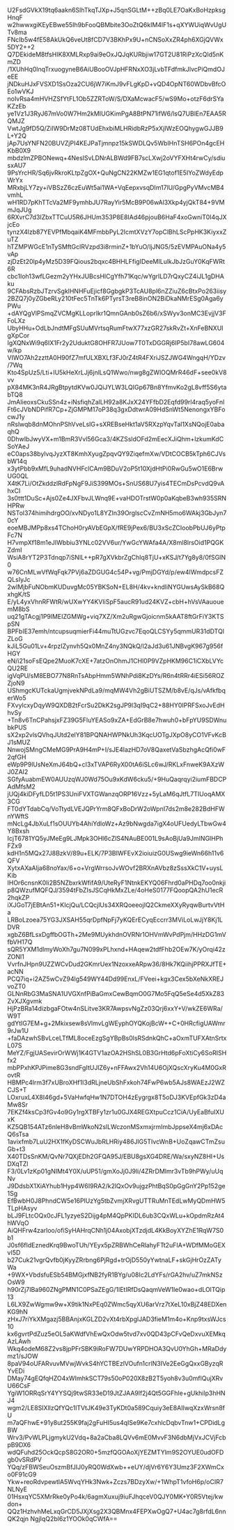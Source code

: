 U2FsdGVkX19tq6aakn6SlhTkqTJXp+J5qnSGLtM++zBq0LE7OaKxBoHzpksgHnqF
w2hwwxgiKEyEBwe55Ih9bFooQBMbite3OoZtQ6kIM4lF1s+qXYWUiqWvUgUTv8ma
FNcIb5w4fE58AkUkQ6veUt8fCD7V3BKhPx9U+nCNSoXxZR4ph6XGjQVWx5DY2++2
Q7DEkideM8tfsHIK8XMLRxp9ai9eOxJQJqKURbjiw17GT2U81RiPzXcQld5nKmZD
/1XUhHq0lnqTrxuogyneB6AiUBooOVJpHFRNxXO3jLvbTFdfmkJlvcPiQmdOJeEE
jNDkuHJxFVSXD1SsOza2CU6jW7iKmJ9vFLgKpD+vQD4OpNT60WDbvBfcOEo1wVKJ
noIvRsa4mHVHZSfYtFL1Ob5ZZRToW/S/DXaMcwacF5/wS9Mo+otzF6drSYaKZzEb
ye1Vz1J3RyJ67mVo0W7Hm2kMIUGKimPgA8BtPN71ifW6/lsQ7UBlEn7EAA5RQMJZ
VwtJg9fD5Q/ZiIW9DrMz08TUdEhxbiMLHRidbRzP5xXjIWzEOQhygwGJJB9L+Y2Q
jAp7UsYNFN20BUVZjPI4KEJPaTjmnpz15kSWDLQv5WbIHnTSH6POn4gcEHKbB0X9
mbdzlmZPBONewq+4NesISvLDNrALBWd9FB7scLXwj2oVYFXHt4rwCy/sdiusxAU7
9PsYrcHR/Sq6jvRkroKLtpZgOX+QuNgCN22KMZw1EG1qtof1E5IYoZWdyEdpWrYx
MRxbjLY7zy+iVBSzZ6czEuWt5ai1WA+VqEepxvsqDIm17lU/GpgPyVMvcMB4vmhL
wH1RD7pKhTTcVa2MF9ymhbJU7RayYir5McB9P06wAl3Xkp4yjQkT84+9VMmJqJUg
6RXvrC7d3IZbxTTCuU5R6JHUm353P8E8IAd46pjouB6HaF4xoGwniT0I4qJXjcEo
tynzX4lzb87YEVPfMbqaiK4MFmbbPyL2IcmtXVzY7opClBhLScPpHK3KiyxxZuTZ
hTZMPWGcE1nTySMftGclRVzpd3i8rminZ+1bYuO/IjJNG5/5zEVMPAuONa4y5vAp
zjDzEt20lp4yMz5D39FQious2bqxc4BHHLFfigIDeeMILulkJbJzGuY0KqFWRt6R
cbc1loh13wfLGezm2yYHxJUBcsHlCgYfh71Kqc/wYgrILD7rQxyCZ4iJL1gDHAku
9CFAbsRzbJTzrvSgklHNHFuEjicf8GgbgkP3TcAU8pl6nZZiuZ6cBtxPo263iisy
2BZQ7j0yZGbeRLy210tFec5TnTk6PTyrsT3reB8inON2BiDkaNMrESg0Aga6yPWu
+dAYQgVlPSmqZVCMgKLLoprIkr1QmnGAnb0sZ6b6/xSWyv3onMC3EvjjV3FFoLXz
UbyHHu+OdLbJndtMFgSUuMVrtsqRumFtwX77xzGR27skRvZt+XnFeBNXUIgXpCor
IgXQNxWi9q6IX1Fr2y2UduktG8OHFR7JUow7T0TxDGGRj6IP5bI78awLG604w/kp
VIWO7Ah2zzttA0H90fZ7mfULXBXLf3FJ0rZ4tR4FXriJSZJWG4WngqH/YDzv/7Wq
Kto4SpUz5/Lti+IU5kHeXrLJj6jnlLsQ1Wwo/nwg8gZWlOQMrR46dF+see0kV8vv
pX84MK3nR4JRgBtpytdKVw0JQiJYLW3LQIGp67Bn8YfmvKo2gL8vff5S6ytabTQ8
JmAlieoxsCkuSSn4z+iNsfiqhZalLH92a8KJxX24YFfbD2Eqfd99rl4raq5yoFnl
Ft6cJVbNDPifR7Cp+ZjGMPM17oP38q3gxDdtwrA09HdSnWt5NenongxYBFocwJ1y
nRslwqb8dnMOhnPShVveLsIG+sXREBseHkt1aV5RXzpYqvTal1XsNQojE0abaqhQ
0DhwIbJwyVX+m1BmR3Vvl56Gca3/4KZSsldOFd2mEecXJiQhm+lzkumKdCSoYAeJ
eC0aps38bylvqJyzXT8KmhXyugZpqvQY9ZiqefmXw/VDtCOCB5kTph6CJVsbW14q
x3ytPbb9xMfL9uhadNVHFclCAm9BDuV2oP5t10XjdHtPi0RwGu5wO1E6BrwUG0QL
X4tK7Li/OtZkddzlRdFpNgF9JiS399MOs+SnUS68U7yis4TECmDsPcvdQ9vAhxCI
3s0ttt1DuSc+Ajs0Ze4JXFbvJLWnq9E+vaHDOTrstW0p0aKqbeB3wh935SRNHPRw
NSTol374himihdrgOO/xvNDyo1L8YZIn39OrglscCvZmNH5mo6WAkj3GbJyn70cY
eoeMBJMPp8xs4TChoH0ryAVbEGpX/fRE9jPex6/BU3xScZCIoobPbUJ6yPtpFc7N
H7vmpXf18m1eJIWbbiu3YNLc02VV6ur/YwGcYWAfa4A/X8ml8lrsOid1PQGKZdmI
WsiA8rYT2P3Tdnqp7iSNlL++pR7gXVkbrZgChlq8TjU+xKSJ/t7Yg8y8/0fSGIN0
w76CnMLwVfWqFqk7PVj6aZDGUG4c54P+vg/PmjDGYd/p/ew4IWmdpcsFZQLsIyJc
2wIMjbFuNObmKUDuvgMc05YBKSoN+EL8H/4kv+kndliNYGUwsAySkB68QxhgK/tS
E/yL4yxVhnRFWtR/wUXwYY4KVIiSpF5aucR91ud24KVZ+cbH+hVsVAauouemM8bS
uq21gTAcgj1P9lMEIZGMWg+viq7XZ/Xm2uRgwGjoicnm5kAAT8ftGrFiY3KTSpSN
BPFbIE37emh/ntcupsuqmierFi44muTtUGzvc7EqoQLCSYy5qmmUR31dDTQlZLoG
kJiL5Gu01Lv+4rpzIZynvh5Qx0MnZ4ny3NQkQ/l2aJd3u61JNBvgK967g956fHGY
eN/i21soFsEQpe2MuoK7cXE+7atzOnOhmJ1CHl0P9VZpHKM96C1iCXbLVYcQU2RE
igVqPU/sM8EBO77N8RnTsAbpHmm5WNhPdi8KzDYs/R6n4tRRr4iESi56ROZZjoN9
UShmgcKUTckaUgmjvekNPdLa9/mqMW4Vh2gBiUTSZM/b8vE/qJs/vAfkfbqerWo5
FXvylcxyDqyW9QXDB2tFcrSu2DkK2sgJP9l3qI9qC2+88HY0IPRFSxoJvEdHhvSy
+Tn8v6TnCPahsjxFZ39G5FluYEASo9xZA+EdGrB8e7hwuh0+bFpYU9SDWnubkPUS
sX2xp2vlsQVhqJUtd2elY81BPQNAHWPNkUh3KqcUOTgJXpO8yCO1VFvKcBJ1sMUZ
NnwojSMngCMeMG9PrA9H4mP+I/sJE4lazHD7oV8QaxetVaSbzhgAcQfi0wF2qfGH
eWp9P9lUsNeXmJ64bQ+cI3xTVAP6RyX00tA6iSLc6wJ/RKLxFnweK9AXzWJ0ZAI2
SGfyAuabmEW0AUUzqWJ0Wd75Ou9xKdW6cku5/+9HuQaqrqyi2iumFBDCPAdMfsM2
jUQj4kiDFyfLD5t1PS3UniFVXTGWanzqORP16Vzz+5yLaM6qJtfL7TIUoqAMX3CG
FT0dYTdabCq/VoTtydLVEJQPrYrm8QFxBoDrW2oWpnI7ds2m8e282BdHFWnYWftS
mNcLg4JbXuLf1sOUUYb4AhiYdloWz+Az9bNwgda7igX4oUFUedyLTbwGw4Y8Bxsh
IcjT6781YQ5yJMeEg9LJMpk3OHl6cZlS4NAuBE001L9sAoBjUa9JmINGlHPhFZx9
kdH1n5MQx27J8BzkV/89u+ELK/7P3BIWFEvX2ioiuizG0USwg9ieWn66h11v6QFV
XytxAXaAlja68noYax/6+o+VrgWrrsoJvWOvf2BRXnAVbz8zSssXkC1V+uysLKib
IHOr6cnsnK0Ii2B5NZbxrkWfifA9/UteRyF1NtnkEKYQ06Fhrd0aPHDq7oo0nkji
p8QWzufMQFQJ/3594tFbZIsJSCqHkMxZLe/4oHeS0177FQoopQA2hU1ecR2hqkZP
iXJGoT7jEBtAn51+KIcjQu/LCQcjlUs34XRQoeeojIQ2CkmeXXyRyqwBurtvVtHa
LRBoLzoea75YG3JXSAH55qrDpfNpFj7yKQErECyqEccrr3MViLoLwJjY8Kj1LDVR
xgbZ6BfLsxDgffbOGTh+2Me9MUykhdnOVRNr1OHVmWvPdPjm/HHzDG1mVfbVH17Q
sQR5YXM1dlmyWoXh7gu7N099xPLhxnd+HAqew2tdfFhb2OEw7K/yOrqi42zZONl1
VvrfnJHpn9UZZWCvDud2GKmrUex1NzoxxeARpw36/8Hk7KQiihjPPRXJfTE+acNN
PCQ7iq+i2AZ5wCvZ94lg549WY44Dd99EnxL/FVeei+kgx3Cex5bXeNkXREJvoZT0
GLNnRbG3MaSNA1UVGXnfPiBaGmxCewBqmO0G7Mo5FqQ5eSe4d5XkZ83ZvXJXgvmk
HjPzBRa14dizbgaFOtw4nSLitve3KR7AwpsvNgZz03Qrj6xxY+V/wkZE6WRa/W9T
gdYtIG7EM+g+2Mkixsew8sVlmvLgWEyphOYQKojBcW++C+0HRcfigUAWmr9rJw1U
+faDAzwhSBvLceLTfML8oceEzgSgYBpBs0lsRSdnkQhC+aOxmTUFXAtnSrtxL07S
MeYZ/FgjUASevirOrWWj1K4GTV1azOA2HShSL0B3GrHtd6pFoXtiCy6SoRISHfx2
mbPPxhKPJPime8G3sndFgItUJlZ6y+nFFAwx2Vh14U6OjXQscXryKu4M0GxRovtR
HBMPc4lrm3f7xUBroXHf1I3dRLjneUbShFxkoh74FwP6wb5AJs8WAEzJ2WZCJS+T
LOxruxL4X8I46gd+5VaHwfqHw1N7DTOH4zEygrgx8T5oDJ3KVEpfGk3zD4aMw8Sr
7EKZf4ksCp3fGv4o9Gy1rgXTBFy1zr1u0GJX4REGXtpuCcz1CiA/UyEaBfuIXUxK
KZ5QB154ATz6nleH8vBmWkoN2slLWczonMSxmxjrmImbJppseX4mj6xDAcQ6sTsa
1avixfmb7LuU2HX1fKyDSCWuJbRLHRiy486JlG5TIvcWnB+UoZqawCTmZsuGb+t3
X40TDsSnKM/QvNr7QXjEDh2GFQA95J/EBU8gsXG4DRE/Wa/sxyNZ8HI+UsDXqTZl
F3/0Lv1zKp01gNIMt4Y0X/uUP51/gmXoJj0J9li/4ZRrDMlmr3vTb9hPWy/uUqNv
J9DdsbX1XiAYhub1Hyp4W6I9RA2/k2lQxOv9ujgzPhtBqS0pGgGnY2Pp152ge1Sg
EfBwbH0J8PhndCW5e16PlUzYg5tbZvmjXRvgUTTRuMnTEdLwMyQDmHW5TLpHAsyv
bLJ9FLtcOQx0cJFL1yzyeS2Dijg4pM4QpPKIDL6ub3CQxWLu+kOpdmRzAt4hWVqO
AiQHFrw4zarloo/ofiSyHAHrqCNh1j04AxobjXTzdjdL4KkBoyXYZhE1RqW7S0b1
J0sf6fIdEznedKrq9BwoTUh/YEyx5pZRBWhCeRlahyFTt2uFIA+WDfMMoGEXvI5D
b27Cuk21vgrQvfb0jKyyZRrbng6PjRgd+trOjD550yYwtnaLF+skGjHrOzZATyWa
+9WX+VbdsfuESb54BMGjxfNB2fyR1BYg/u08Ic2LdYFs/rGA2hv/uZ7mkNSzOsW9
h90rZj7IBa960ZNgPMN1C0PSaZEgG/1lEtIRfDsQaqmVeW1le0wao+dLOlTQip13
L6LX9ZwWgmw9w+X9tik1NxPEq0ZWmc5qyXU6arVrz7tXeL10xBjZ48EDXenKG9hN
zHxJ7riYkXMgazj5BBAnjxKGLZD2vXt4rbXpglJAD3fieM1m4o+Knp9txsWJcs10
kx6gvrtPdZuz5eOL5aKWdfVhEwQxOdw5tvd7xv0QD43pCFvQeDxvuXEMkqAzLAwh
Wkq4odeM68Z2vs8jpPFrSBK9iRoFW7DUwYRPDHOA3QvU0YhGh+MRaDdymz1/sJOW
8paV94oUFARvuvMVwjWvkS4hYCTBEzlVOufn1crlN3IVe2EeGgQxxGByzqRYvEDi
DMay74gEQfqHZO4xWImhkSCT79s50oP020X8zB2T5yoh8v3u0mflQujXRvU66CsF
YgiW1ORRqSrY4YYSQj9twSR33eD19JtZJAA9lf2j4Qt5GGFhle+gUkhilp3hHNJ4
wgm2/LE8SIXllzQfYQc1lTVtJK49e3TyKDt0a589Cquiy3eE8AIIwqXzxWrsn8fU
m7aQFhwE+91y8ut255K9faj2gFuHI5us4qISe9Ke7cxhlcDqbvTnw1+CPDidLgBW
Wrv3/PvWLPLjgmykU2Vdq+8a2aCba8LQVv6mE0MvvF3N6dbMjVxJCVjFcbpB9DX6
wdQFuhd25OckQcpS8G2OR0+5mzfQGOAoXjYEZMTYlm9S2OYUE0udOFDgb0vSRdPV
YQq/zFBWSeuOszmBfJIJ0yRQ0WdXwb++eUY/djVr6Y6Y3Umz3F2XWmCxo0F91cG9
Ykw+reoRdvpewtlA5WvqYHk3Nwk+Zczs7BDzyXw/+1WhpT1vfoH6p/oCIR7NLNyE
01HsxqYC5XMrRke0yPo4k/6agmXuxuj9iuFJhqceV0QJY0MK+Y0R5Vtej/kwdon+
QQz1HzhvhMeLxqGrCD5JXjXsg2X3QBMnx4FEPXwOgQ7+U4ac7g8rfdL6nnQK2qjn
NgjIqQ2bl6z1YOOk0qCWfA==
